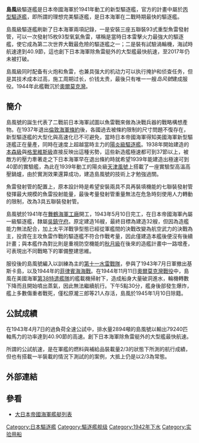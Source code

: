 {{unreferenced|time=2019-02-27T07:16:02+00:00}}
{{軍艦模板
|名稱= {{lang|ja|島風}} [[File:Naval_Ensign_of_Japan.svg|30px]]<br /><small>{{lang|ja|しまかぜ}} 
|名稱2= 
|圖片= [[File:Shimakaze.jpg|300px]]
|照片說明=岛风号驱逐舰
|圖片2= 
|照片說明2= 
|艦種= 驅逐艦
|艦級= 島風型
|製造= 舞鶴海軍工廠
|動工= 1941年8月8日
|下水= 1942年7月18日
|服役= 1943年5月10日
|結局= 1944年11月11日沉沒
|除籍= 1945年1月10日
|基準= 2,567噸
|滿載= 3323.9噸（3048噸2/3状态；2920噸1/2状态）
|長度= 129.5米（水线长度126米）
|闊度= 11.2米
|吃水= 4.36米满载；4.14米2/3状态；4.02米1/2状态
|極速= 39節（設計）<br>40.9節（公試）
|鍋爐= [[呂號艦本式高壓鍋爐|呂號艦本式高壓鍋爐]]3座
|引擎= [[艦本式蒸汽輪機|艦本式蒸汽輪機]]2座，雙軸
|出力= 75000匹馬力（設計）<br>79240匹馬力（公試）
|燃料= 重油635噸
|續航= 6000浬（18節）
|乘員= 267人
|裝備= 三座雙聯裝[[50倍径三年式127毫米炮|50倍径三年式127毫米炮]]D型<br />二座雙聯裝[[九六式25毫米高射機炮|九六式25毫米高射機炮]]<br />一座93式13毫米聯裝機槍<br />三座零式5聯裝魚雷發射管（[[九三式魚雷|九三式魚雷]]15枚）<br />一座94式深水炸彈投射機<br />其他
}}

'''島風'''級驅逐艦是日本帝國海軍於1941年動工的新型驅逐艦，官方的計畫中屬於[[丙型驅逐艦|丙型驅逐艦]]，即所謂的理想完美驅逐艦，是日本海軍在二戰時期最快的驅逐艦。

島風級驅逐艦刷新了日本海軍兩項記錄，一是安裝三座五聯裝93式重型魚雷發射管，可以一次發射15枚93型氧氣魚雷，堪稱是當時日本雷擊火力最強大的驅逐艦，使它成為第二次世界大戰最危險的驅逐艦之一；二是裝有試驗渦輪機，海試時航速達到40.9節，這也創下日本海軍除魚雷艇外的大型艦最快航速，至2017年仍未被打破。

島風級同时配备有火炮和魚雷，也兼具强大的机动力可以执行掩护和侦查任务，但是其技术成本过高，施工周期过长，价钱太贵，最後只有唯一一艘''岛风號''建成服役。1944年此艦戰沉於[[奧爾莫克灣戰役|奧爾莫克灣]]。

==簡介==
島風號的誕生代表了二戰前日本海軍試圖以魚雷戰來做為決戰兵器的戰略構想產物。在1937年退出[[倫敦海軍條約|倫敦海軍條約]]後，各國過去被條約限制的尺寸問題不復存在，新型驅逐艦的大型化與高速化已不可避免，當時日本帝國海軍得知美國海軍新型驅逐艦正在量產，同時在速度上超越當時主力的[[陽炎級驅逐艦|陽炎級驅逐艦]]。1938年開始建造的[[本森級章節誤植|本森級]]與[[格里維斯級驅逐艦|格里維斯級]]直接反映出這種劣勢，這些新造艦極速都可到37節以上，被敵方的壓力牽著走之下日本海軍早在退出條約時就希望1939年能建造出極速可到40節的實驗艦，為此在1939年動工的陽炎級[[天津風號驅逐艦|天津風號]]上搭載了一座實驗型高溫高壓鍋爐，由於實測效果還算成功，建造島風號的技術上才勉強過關。

魚雷發射管的配置上，原本設計時是希望安裝兩具不具再裝填機能的七聯裝發射管發揮最大規模的魚雷投射能量，最後考量發射管重量無法在危急時刻使用人力轉動的限制，改為3具五聯裝發射管。

島風號於1941年在[[舞鶴海軍工廠|舞鶴海軍工廠]]開工，1943年5月10日完工，在日本帝國海軍內屬一級驅逐艦，隸屬[[吳鎮守府|吳鎮守府]]。原定建造16艘，最終目標為建造32艘，但因為造艦能力無法配合，加上太平洋戰爭型態已經從軍艦間的決戰改變為航空武力的決戰為主，投資在主攻魚雷作戰的驅逐艦不符合作戰考量，因此僅建造本艦後便沒有後續計畫；與本艦作為對比則是重視防空機能的[[秋月級驅逐艦|秋月級]]在後來的造艦計畫中一路增產，可表現出不同戰略下的軍備整建思維。

服役後的島風號編入以訓練為主的[[第十一水雷戰隊|第十一水雷戰隊]]，參與了1943年7月日軍撤出基斯卡島，以及1944年的[[菲律賓海海戰|菲律賓海海戰]]。在1944年11月11日[[奧爾莫克灣戰役|奧爾莫克灣戰役]]中，島風在美國海軍[[第38特混舰队|第38特遣艦隊]]的艦載機掃射下，造成船身大量破洞進水，輪機轉數下降而且開始噴出蒸氣，因此無法繼續航行。下午5點30分，艦身後部發生爆炸，艦上多數傷重者戰死，僅松原瀧三郎等21人存活，島風於1945年1月10日除籍。

==公試成績==
在1943年4月7日的過負荷全速公試中，排水量2894噸的島風號以輸出79240匹軸馬力的功率達到40.90節的高速。創下日本海軍除魚雷艇外的大型艦最快航速。

所謂的公試航速，是在軍艦的燃料與補給品裝載量2/3的狀態下所測的航行成績，但也有搭載一半裝載的情況下測試的的案例，大抵上仍是以2/3為常態。

== 外部連結 ==

== 參看 ==
*[[大日本帝國海軍艦艇列表|大日本帝國海軍艦艇列表]]

{{commonscat|Shimakaze (ship, 1943)}}
{{二戰日本海軍艦船}}
{{日本驅逐艦}}

[[Category:日本驅逐艦|Category:日本驅逐艦]]
[[Category:驅逐艦舰级|Category:驅逐艦舰级]]
[[Category:1942年下水|Category:1942年下水]]
[[Category:实验用船|Category:实验用船]]